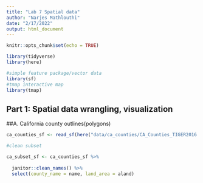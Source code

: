 ```yaml
---
title: "Lab 7 Spatial data"
author: "Narjes Mathlouthi"
date: "2/17/2022"
output: html_document
---
```


```r
knitr::opts_chunk$set(echo = TRUE)

library(tidyverse)
library(here)

#simple feature package/vector data
library(sf)
#tmap interactive map
library(tmap)
```

## Part 1: Spatial data wrangling, visualization

##A. California county outlines(polygons)

```r
ca_counties_sf <- read_sf(here("data/ca_counties/CA_Counties_TIGER2016.shp"))

#clean subset

ca_subset_sf <- ca_counties_sf %>% 
  
  janitor::clean_names() %>% 
  select(county_name = name, land_area = aland)
```



```r

```

